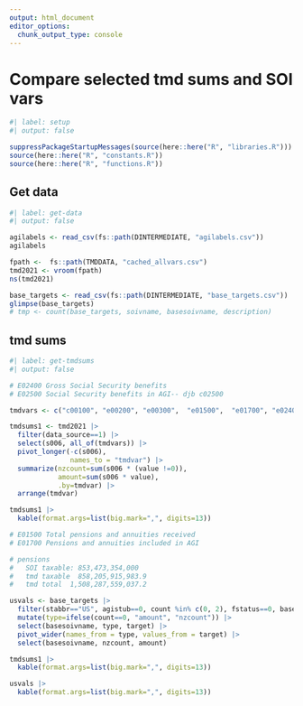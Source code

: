 ```yaml
---
output: html_document
editor_options: 
  chunk_output_type: console
---
```


# Compare selected tmd sums and SOI vars

```r
#| label: setup
#| output: false

suppressPackageStartupMessages(source(here::here("R", "libraries.R")))
source(here::here("R", "constants.R"))
source(here::here("R", "functions.R"))

```


## Get data

```r
#| label: get-data
#| output: false

agilabels <- read_csv(fs::path(DINTERMEDIATE, "agilabels.csv"))
agilabels

fpath <-  fs::path(TMDDATA, "cached_allvars.csv")
tmd2021 <- vroom(fpath)
ns(tmd2021)

base_targets <- read_csv(fs::path(DINTERMEDIATE, "base_targets.csv"))
glimpse(base_targets)
# tmp <- count(base_targets, soivname, basesoivname, description)

```



## tmd sums


```r
#| label: get-tmdsums
#| output: false

# E02400 Gross Social Security benefits
# E02500 Social Security benefits in AGI-- djb c02500

tmdvars <- c("c00100", "e00200", "e00300",  "e01500",  "e01700", "e02400", "c02500", "e18400", "e18500", "e26270")

tmdsums1 <- tmd2021 |> 
  filter(data_source==1) |> 
  select(s006, all_of(tmdvars)) |> 
  pivot_longer(-c(s006),
               names_to = "tmdvar") |> 
  summarize(nzcount=sum(s006 * (value !=0)),
            amount=sum(s006 * value),
            .by=tmdvar) |> 
  arrange(tmdvar)

tmdsums1 |> 
  kable(format.args=list(big.mark=",", digits=13))

# E01500 Total pensions and annuities received
# E01700 Pensions and annuities included in AGI

# pensions
#   SOI taxable: 853,473,354,000
#   tmd taxable  858,205,915,983.9
#   tmd total  1,508,287,559,037.2

usvals <- base_targets |> 
  filter(stabbr=="US", agistub==0, count %in% c(0, 2), fstatus==0, basesoivname %in% str_sub(tmdvars, 2, -1)) |> 
  mutate(type=ifelse(count==0, "amount", "nzcount")) |> 
  select(basesoivname, type, target) |> 
  pivot_wider(names_from = type, values_from = target) |> 
  select(basesoivname, nzcount, amount)

tmdsums1 |> 
  kable(format.args=list(big.mark=",", digits=13))

usvals |> 
  kable(format.args=list(big.mark=",", digits=13))


```


